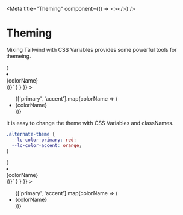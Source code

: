 

<Meta title="Theming" component={() => <></>} />

# Theming

Mixing Tailwind with CSS Variables provides some powerful tools for themeing.

<Canvas>
  <Story
    name="Theme Colors"
    parameters={{
      docs: {
        source: {
          code: dedent`
        {['primary', 'accent'].map(colorName => (
          <li key={colorName}>
            <div className={classNames(\`lc-bg-\${colorName}\`, 'border')} />
            {colorName}
          </li>
        ))}`
        }
      }
    }}
  >
    <div className="theme-story">
      <ul className="lc-flex">
        {['primary', 'accent'].map(colorName => (
          <li key={colorName}>
            <div className={classNames(`lc-bg-${colorName}`, 'border')} />
            {colorName}
          </li>
        ))}
      </ul>
    </div>
  </Story>
</Canvas>

It is easy to change the theme with CSS Variables and classNames.

```css
.alternate-theme {
  --lc-color-primary: red;
  --lc-color-accent: orange;
}
```

<Canvas>
  <Story
    name="Alternate Theme Colors"
    parameters={{
      docs: {
        source: {
          code: dedent`
        {['primary', 'accent'].map(colorName => (
          <li key={colorName}>
            <div className={classNames(\`lc-bg-\${colorName}\`, 'border')} />
            {colorName}
          </li>
        ))}`
        }
      }
    }}
  >
    <div className="theme-story alternate-theme">
      <ul className="lc-flex">
        {['primary', 'accent'].map(colorName => (
          <li key={colorName}>
            <div className={classNames(`lc-bg-${colorName}`, 'border')} />
            {colorName}
          </li>
        ))}
      </ul>
    </div>
  </Story>
</Canvas>
